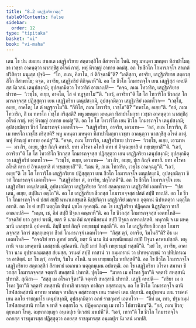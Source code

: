 ```yaml
---
title: "8.2 เสฏฺฐิภริยาวตฺถุ"
tableOfContents: false
sidebar:
  order: 12
type: "tipitaka"
basket: "vi"
book: "vi-maha"
---
```



<DynamicBreadcrumb />

<Division number="330" book="vi-maha">

<Paragraph number="1564" book="vi-maha">
เตน โข ปน สมเยน สาเกเต เสฏฺฐิภริยาย สตฺตวสฺสิโก สีสาพาโธ โหติ. พหู มหนฺตา มหนฺตา ทิสาปาโมกฺขา เวชฺชา อาคนฺตฺวา นาสกฺขิํสุ อโรคํ กาตุํ. พหุํ หิรญฺญํ อาทาย อคมํสุ. อถ โข ชีวโก โกมารภจฺโจ สาเกตํ ปวิสิตฺวา มนุเสฺส ปุจฺฉิ—  “โก, ภเณ, คิลาโน, กํ ติกิจฺฉามี”ติ? “เอติสฺสา, อาจริย, เสฏฺฐิภริยาย สตฺตวสฺสิโก สีสาพาโธ; คจฺฉ, อาจริย, เสฏฺฐิภริยํ ติกิจฺฉาหี”ติ. อถ โข ชีวโก โกมารภจฺโจ เยน เสฏฺฐิสฺส คหปติสฺส นิเวสนํ เตนุปสงฺกมิ; อุปสงฺกมิตฺวา โทวาริกํ อาณาเปสิ—  “คจฺฉ, ภเณ โทวาริก, เสฏฺฐิภริยาย ปาวท—  ‘เวชฺโช, อเยฺย, อาคโต, โส ตํ ทฏฺฐุกาโม’”ติ. “เอวํ, อาจริยา”ติ โข โส โทวาริโก ชีวกสฺส โกมารภจฺจสฺส ปฏิสฺสุตฺวา เยน เสฏฺฐิภริยา เตนุปสงฺกมิ, อุปสงฺกมิตฺวา เสฏฺฐิภริยํ เอตทโวจ—  “เวชฺโช, อเยฺย, อาคโต; โส ตํ ทฏฺฐุกาโม”ติ. “กีทิโส, ภเณ โทวาริก, เวชฺโช”ติ? “ทหรโก, อเยฺย”ติ. “อลํ, ภเณ โทวาริก, กิํ เม ทหรโก เวชฺโช กริสฺสติ? พหู มหนฺตา มหนฺตา ทิสาปาโมกฺขา เวชฺชา อาคนฺตฺวา นาสกฺขิํสุ อโรคํ กาตุํ. พหุํ หิรญฺญํ อาทาย อคมํสู”ติ. อถ โข โส โทวาริโก เยน ชีวโก โกมารภจฺโจ เตนุปสงฺกมิ; อุปสงฺกมิตฺวา ชีวกํ โกมารภจฺจํ เอตทโวจ—  “เสฏฺฐิภริยา, อาจริย, เอวมาห—  ‘อลํ, ภเณ โทวาริก, กิํ เม ทหรโก เวชฺโช กริสฺสติ? พหู มหนฺตา มหนฺตา ทิสาปาโมกฺขา เวชฺชา อาคนฺตฺวา นาสกฺขิํสุ อโรคํ กาตุํ. พหุํ หิรญฺญํ อาทาย อคมํสู’”ติ. “คจฺฉ, ภเณ โทวาริก, เสฏฺฐิภริยาย ปาวท—  ‘เวชฺโช, อเยฺย, เอวมาห—  มา กิร, อเยฺย, ปุเร กิญฺจิ อทาสิ. ยทา อโรคา อโหสิ ตทา ยํ อิจฺเฉยฺยาสิ ตํ ทชฺเชยฺยาสี’”ติ. “เอวํ, อาจริยา”ติ โข โส โทวาริโก ชีวกสฺส โกมารภจฺจสฺส ปฏิสฺสุตฺวา เยน เสฏฺฐิภริยา เตนุปสงฺกมิ; อุปสงฺกมิตฺวา เสฏฺฐิภริยํ เอตทโวจ—  “เวชฺโช, อเยฺย, เอวมาห—  ‘มา กิร, อเยฺย, ปุเร กิญฺจิ อทาสิ. ยทา อโรคา อโหสิ ตทา ยํ อิจฺเฉยฺยาสิ ตํ ทชฺเชยฺยาสี’”ติ. “เตน หิ, ภเณ โทวาริก, เวชฺโช อาคจฺฉตู”ติ. “เอวํ, อเยฺย”ติ โข โส โทวาริโก เสฏฺฐิภริยาย ปฏิสฺสุตฺวา เยน ชีวโก โกมารภจฺโจ เตนุปสงฺกมิ, อุปสงฺกมิตฺวา ชีวกํ โกมารภจฺจํ เอตทโวจ—  “เสฏฺฐิภริยา ตํ, อาจริย, ปกฺโกสตี”ติ.
</Paragraph>

<Paragraph number="1565" book="vi-maha">
อถ โข ชีวโก โกมารภจฺโจ เยน เสฏฺฐิภริยา เตนุปสงฺกมิ, อุปสงฺกมิตฺวา เสฏฺฐิภริยาย วิการํ สลฺลกฺเขตฺวา เสฏฺฐิภริยํ เอตทโวจ—  “ปสเตน, อเยฺย, สปฺปินา อตฺโถ”ติ. อถ โข เสฏฺฐิภริยา ชีวกสฺส โกมารภจฺจสฺส ปสตํ สปฺปิํ ทาเปสิ. อถ โข ชีวโก โกมารภจฺโจ ตํ ปสตํ สปฺปิํ นานาเภสชฺเชหิ นิปฺปจิตฺวา เสฏฺฐิภริยํ มญฺจเก อุตฺตานํ นิปาเตตฺวา นตฺถุโต อทาสิ. อถ โข ตํ สปฺปิ นตฺถุโต ทินฺนํ มุขโต อุคฺคญฺฉิ. อถ โข เสฏฺฐิภริยา ปฏิคฺคเห นิฏฺฐุภิตฺวา ทาสิํ อาณาเปสิ—  “หนฺท, เช, อิมํ สปฺปิํ ปิจุนา คณฺหาหี”ติ. อถ โข ชีวกสฺส โกมารภจฺจสฺส เอตทโหสิ—  “อจฺฉริยํ ยาว ลูขายํ ฆรณี, ยตฺร หิ นาม อิมํ ฉฑฺฑนียธมฺมํ สปฺปิํ ปิจุนา คาหาเปสฺสติ. พหุกานิ จ เม มหคฺฆานิ เภสชฺชานิ อุปคตานิ. กิมฺปิ มายํ กิญฺจิ เทยฺยธมฺมํ ทสฺสตี”ติ. อถ โข เสฏฺฐิภริยา ชีวกสฺส โกมารภจฺจสฺส วิการํ สลฺลกฺเขตฺวา ชีวกํ โกมารภจฺจํ เอตทโวจ—  “กิสฺส ตฺวํ, อาจริย, วิมโนสี”ติ? อิธ เม เอตทโหสิ—  “อจฺฉริยํ ยาว ลูขายํ ฆรณี, ยตฺร หิ นาม อิมํ ฉฑฺฑนียธมฺมํ สปฺปิํ ปิจุนา คาหาเปสฺสติ. พหุกานิ จ เม มหคฺฆานิ เภสชฺชานิ อุปคตานิ. กิมฺปิ มายํ กิญฺจิ เทยฺยธมฺมํ ทสฺสตี”ติ. “มยํ โข, อาจริย, อาคาริกา นาม อุปชานาเมตสฺส สํยมสฺส. วรเมตํ สปฺปิ ทาสานํ วา กมฺมกรานํ วา ปาทพฺภญฺชนํ วา ปทีปกรเณ วา อาสิตฺตํ. มา โข ตฺวํ, อาจริย, วิมโน อโหสิ. น เต เทยฺยธมฺโม หายิสฺสตี”ติ.
</Paragraph>

<Paragraph number="1566" book="vi-maha">
อถ โข ชีวโก โกมารภจฺโจ เสฏฺฐิภริยาย สตฺตวสฺสิกํ สีสาพาธํ เอเกเนว นตฺถุกมฺเมน อปกฑฺฒิ. อถ โข เสฏฺฐิภริยา อโรคา สมานา ชีวกสฺส โกมารภจฺจสฺส จตฺตาริ สหสฺสานิ ปาทาสิ. ปุตฺโต—  “มาตา เม อโรคา ฐิตา”ติ จตฺตาริ สหสฺสานิ ปาทาสิ. สุณิสา—  “สสฺสุ เม อโรคา ฐิตา”ติ จตฺตาริ สหสฺสานิ ปาทาสิ. เสฏฺฐิ คหปติ—  “ภริยา เม อโรคา ฐิตา”ติ จตฺตาริ สหสฺสานิ ปาทาสิ ทาสญฺจ ทาสิญฺจ อสฺสรถญฺจ.
</Paragraph>

<Paragraph number="1567" book="vi-maha">
อถ โข ชีวโก โกมารภจฺโจ ตานิ โสฬสสหสฺสานิ อาทาย ทาสญฺจ ทาสิญฺจ อสฺสรถญฺจ เยน ราชคหํ เตน ปกฺกามิ. อนุปุพฺเพน เยน ราชคหํ เยน อภโย ราชกุมาโร เตนุปสงฺกมิ, อุปสงฺกมิตฺวา อภยํ ราชกุมารํ เอตทโวจ—  “อิทํ เม, เทว, ปฐมกมฺมํ โสฬสสหสฺสานิ ทาโส จ ทาสี จ อสฺสรโถ จ. ปฏิคฺคณฺหาตุ เม เทโว โปสาวนิกนฺ”ติ. “อลํ, ภเณ ชีวก; ตุยฺหเมว โหตุ. อมฺหากญฺเญว อนฺเตปุเร นิเวสนํ มาเปหี”ติ. “เอวํ, เทวา”ติ โข ชีวโก โกมารภจฺโจ อภยสฺส ราชกุมารสฺส ปฏิสฺสุตฺวา อภยสฺส ราชกุมารสฺส อนฺเตปุเร นิเวสนํ มาเปสิ.
</Paragraph>
</Division>